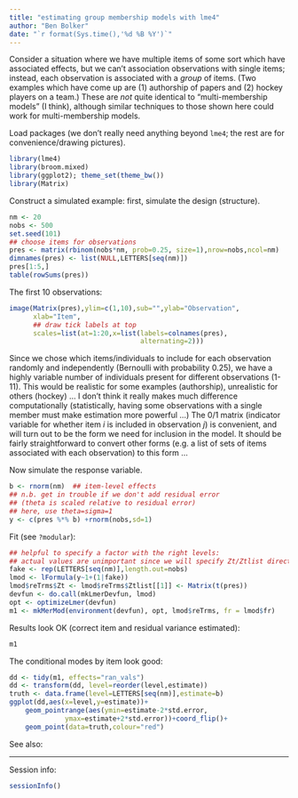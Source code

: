 ```yaml
---
title: "estimating group membership models with lme4"
author: "Ben Bolker"
date: "`r format(Sys.time(),'%d %B %Y')`"
---
```


Consider a situation where we have multiple items of some sort which have associated effects, but we can't association observations with single items; instead, each observation is associated with a *group* of items. (Two examples which have come up are (1) authorship of papers and (2) hockey players on a team.) These are *not* quite identical to "multi-membership models" (I think), although similar techniques to those shown here could work for multi-membership models.

Load packages (we don't really need anything beyond `lme4`; the rest are for convenience/drawing pictures).

```r
library(lme4)
library(broom.mixed)
library(ggplot2); theme_set(theme_bw())
library(Matrix)
```

Construct a simulated example: first, simulate the
design (structure).

```r
nm <- 20
nobs <- 500
set.seed(101)
## choose items for observations
pres <- matrix(rbinom(nobs*nm, prob=0.25, size=1),nrow=nobs,ncol=nm)
dimnames(pres) <- list(NULL,LETTERS[seq(nm)])
pres[1:5,]
table(rowSums(pres))
```

The first 10 observations:

```r
image(Matrix(pres),ylim=c(1,10),sub="",ylab="Observation",
      xlab="Item",
      ## draw tick labels at top
      scales=list(at=1:20,x=list(labels=colnames(pres),
                                 alternating=2)))
```

Since we chose which items/individuals to include for each observation
randomly and independently (Bernoulli with probability 0.25),
we have a highly variable number of individuals present
for different observations (1-11).
This would be realistic for some examples (authorship), unrealistic
for others (hockey) ... I don't think it really makes much difference
computationally (statistically, having some observations with a single
member must make estimation more powerful ...)
The 0/1 matrix (indicator variable for whether item $i$ is included
in observation $j$) is convenient, and will turn out to be the form
we need for inclusion in the model. It should be fairly straightforward
to convert other forms (e.g. a list of sets of items associated with
each observation) to this form ...

Now simulate the response variable.

```r
b <- rnorm(nm)  ## item-level effects
## n.b. get in trouble if we don't add residual error
## (theta is scaled relative to residual error)
## here, use theta=sigma=1
y <- c(pres %*% b) +rnorm(nobs,sd=1)
```

Fit (see `?modular`):
```r
## helpful to specify a factor with the right levels:
## actual values are unimportant since we will specify Zt/Ztlist directly
fake <- rep(LETTERS[seq(nm)],length.out=nobs)
lmod <- lFormula(y~1+(1|fake))
lmod$reTrms$Zt <- lmod$reTrms$Ztlist[[1]] <- Matrix(t(pres))
devfun <- do.call(mkLmerDevfun, lmod)
opt <- optimizeLmer(devfun)
m1 <- mkMerMod(environment(devfun), opt, lmod$reTrms, fr = lmod$fr)
```

Results look OK (correct item and residual variance estimated):

```r
m1
```

The conditional modes by item look good:

```r
dd <- tidy(m1, effects="ran_vals")
dd <- transform(dd, level=reorder(level,estimate))
truth <- data.frame(level=LETTERS[seq(nm)],estimate=b)
ggplot(dd,aes(x=level,y=estimate))+
    geom_pointrange(aes(ymin=estimate-2*std.error,
              ymax=estimate+2*std.error))+coord_flip()+
    geom_point(data=truth,colour="red")
```

See also: 

---

Session info:
```r
sessionInfo()
```

